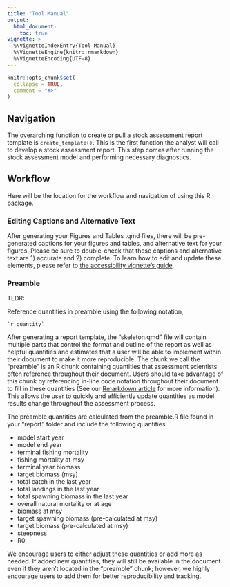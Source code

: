 ```yaml
---
title: "Tool Manual"
output:
  html_document:
    toc: true
vignette: >
  %\VignetteIndexEntry{Tool Manual}
  %\VignetteEngine{knitr::rmarkdown}
  %\VignetteEncoding{UTF-8}
---
```


```r
knitr::opts_chunk$set(
  collapse = TRUE,
  comment = "#>"
)
```

## Navigation

The overarching function to create or pull a stock assessment report template is `create_template()`. This is the first function the analyst will call to develop a stock assessment report. This step comes after running the stock assessment model and performing necessary diagnostics.

## Workflow

Here will be the location for the workflow and navigation of using this R package.

### Editing Captions and Alternative Text

After generating your Figures and Tables .qmd files, there will be pre-generated captions for your figures and tables, and alternative text for your figures. Please be sure to double-check that these captions and alternative text are 1) accurate and 2) complete. To learn how to edit and update these elements, please refer to [the accessibility vignette's guide ](https://nmfs-ost.github.io/asar/articles/accessibility_guide.html#how-to-edit-your-reports-alt-text-and-captions).

### Preamble

TLDR:

Reference quantities in preamble using the following notation,
```verbatim
`r quantity`
```

After generating a report template, the "skeleton.qmd" file will contain multiple parts that control the format and outline of the report as well as helpful quantities and estimates that a user will be able to implement within their document to make it more reproducible. The chunk we call the "preamble" is an R chunk containing quantities that assessment scientists often reference throughout their document. Users should take advantage of this chunk by referencing in-line code notation throughout their document to fill in these quantities (See our [Rmarkdown article](https://nmfs-ost.github.io/asar/articles/markdown_notation.html#sec-codechunk) for more information). This allows the user to quickly and efficiently update quantities as model results change throughout the assessment process.

The preamble quantities are calculated from the preamble.R file found in your "report" folder and include the following quantities:

- model start year
- model end year
- terminal fishing mortality
- fishing mortality at msy
- terminal year biomass
- target biomass (msy)
- total catch in the last year
- total landings in the last year
- total spawning biomass in the last year
- overall natural mortality or at age
- biomass at msy
- target spawning biomass (pre-calculated at msy)
- target biomass (pre-calculated at msy)
- steepness
- R0

We encourage users to either adjust these quantities or add more as needed. If added new quantities, they will still be available in the document even if they aren't located in the "preamble" chunk; however, we highly encourage users to add them for better reproducibility and tracking.


